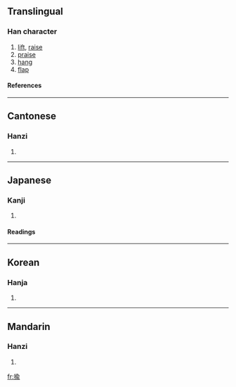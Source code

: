 ==Translingual==
===Han character===
{{Han char|rn=64|rad=手|as=09|sn=12|four=5802<sub>1</sub>|canj=手人一弓 (QOMN)}}
# [[lift]], [[raise]]
# [[praise]]
# [[hang]]
# [[flap]]
====References====
{{Han ref|kx=0440.270|dkj=12320|dj=0791.240|hdz=31921.020|uh=63C4|ud=25540|bh=D967|bd=55655}}
----
==Cantonese==
===Hanzi===
{{yue-hanzi|jyut=|y=yu4}}
# {{defn|Cantonese}}
----
==Japanese==
===Kanji===
{{ja-kanji|grade=|rs=手09}}
# {{defn|Japanese}} 
====Readings====
{{ja-readings|on=[[ゆ]] (yu), [[ゆう]] (yū)|kun=[[ひく]] (hiku), [[うごかす]] (ugokasu), [[なぶる]] (naburu)}}
----
==Korean==
===Hanja===
{{ko-hanja|hangeul=유|eumhun=|rv=yu|mr=yu|y=yu}}
# {{defn|Korean}}
----
==Mandarin==
===Hanzi===
{{cmn-hanzi|pin=[[yóu]] ([[you2]]), [[yú]] ([[yu2]])|wg=yu<sup>2</sup>, yü<sup>2</sup>}}
# {{defn|Mandarin}}

[[fr:揄]]